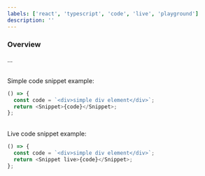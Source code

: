 ```yaml
---
labels: ['react', 'typescript', 'code', 'live', 'playground']
description: ''
---
```



### Overview

...

<br />
Simple code snippet example:

```js
() => {
  const code = `<div>simple div element</div>`;
  return <Snippet>{code}</Snippet>;
};
```

<br />
Live code snippet example:

```js
() => {
  const code = `<div>simple div element</div>`;
  return <Snippet live>{code}</Snippet>;
};
```
